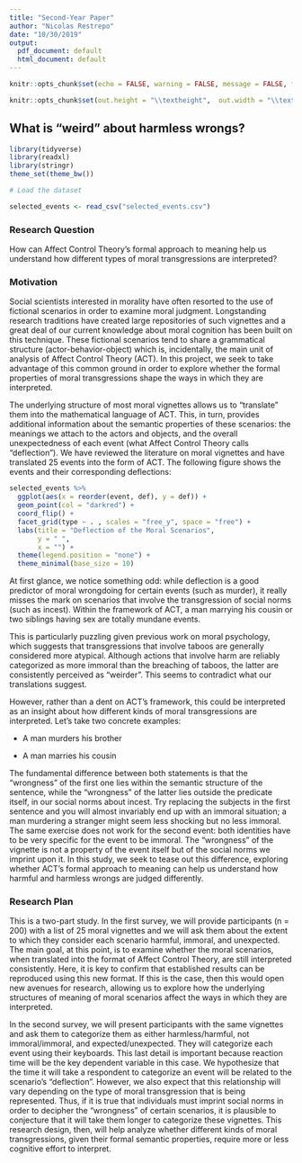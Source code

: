 ```yaml
---
title: "Second-Year Paper"
author: "Nicolas Restrepo"
date: "10/30/2019"
output:
  pdf_document: default
  html_document: default
---
```


```r
knitr::opts_chunk$set(echo = FALSE, warning = FALSE, message = FALSE, fig.align = "center")
```

```r
knitr::opts_chunk$set(out.height = "\\textheight",  out.width = "\\textwidth")
```

## What is "weird" about harmless wrongs? 

```r

library(tidyverse)
library(readxl)
library(stringr)
theme_set(theme_bw())
```


```r

# Load the dataset 

selected_events <- read_csv("selected_events.csv")

```

### Research Question 

How can Affect Control Theory’s formal approach to meaning help us understand how different types of moral transgressions are interpreted? 

### Motivation 

Social scientists interested in morality have often resorted to the use of fictional scenarios in order to examine moral judgment. Longstanding research traditions have created large repositories of such vignettes and a great deal of our current knowledge about moral cognition has been built on this technique. These fictional scenarios tend to share a grammatical structure (actor-behavior-object) which is, incidentally, the main unit of analysis of Affect Control Theory (ACT). In this project, we seek to take advantage of this common ground in order to explore whether the formal properties of moral transgressions shape the ways in which they are interpreted. 

The underlying structure of most moral vignettes allows us to “translate” them into the mathematical language of ACT. This, in turn, provides additional information about the semantic properties of these scenarios: the meanings we attach to the actors and objects, and the overall unexpectedness of each event (what Affect Control Theory calls “deflection”). We have reviewed the literature on moral vignettes and have translated 25 events into the form of ACT. The following figure shows the events and their corresponding deflections: 

```r

selected_events %>% 
  ggplot(aes(x = reorder(event, def), y = def)) + 
  geom_point(col = "darkred") + 
  coord_flip() + 
  facet_grid(type ~ . , scales = "free_y", space = "free") +
  labs(title = "Deflection of the Moral Scenarios", 
       y = " ", 
       x = "") + 
  theme(legend.position = "none") +
  theme_minimal(base_size = 10)

```

At first glance, we notice something odd: while deflection is a good predictor of moral wrongdoing for certain events (such as murder), it really misses the mark on scenarios that involve the transgression of social norms (such as incest). Within the framework of ACT, a man marrying his cousin or two siblings having sex are totally mundane events. 

This is particularly puzzling given previous work on moral psychology, which suggests that transgressions that involve taboos are generally considered more atypical. Although actions that involve harm are reliably categorized as more immoral than the breaching of taboos, the latter are consistently perceived as “weirder”. This seems to contradict what our translations suggest. 

However, rather than a dent on ACT’s framework, this could be interpreted as an insight about how different kinds of moral transgressions are interpreted. Let’s take two concrete examples:

-	A man murders his brother 

-	A man marries his cousin

The fundamental difference between both statements is that the “wrongness” of the first one lies within the semantic structure of the sentence, while the “wrongness” of the latter lies outside the predicate itself, in our social norms about incest. Try replacing the subjects in the first sentence and you will almost invariably end up with an immoral situation; a man murdering a stranger might seem less shocking but no less immoral. The same exercise does not work for the second event: both identities have to be very specific for the event to be immoral. The “wrongness” of the vignette is not a property of the event itself but of the social norms we imprint upon it. In this study, we seek to tease out this difference, exploring whether ACT’s formal approach to meaning can help us understand how harmful and harmless wrongs are judged differently. 

### Research Plan 

This is a two-part study. In the first survey, we will provide participants (n = 200) with a list of 25 moral vignettes and we will ask them about the extent to which they consider each scenario harmful, immoral, and unexpected. The main goal, at this point, is to examine whether the moral scenarios, when translated into the format of Affect Control Theory, are still interpreted consistently. Here, it is key to confirm that established results can be reproduced using this new format. If this is the case, then this would open new avenues for research, allowing us to explore how the underlying structures of meaning of moral scenarios affect the ways in which they are interpreted.

In the second survey, we will present participants with the same vignettes and ask them to categorize them as either harmless/harmful, not immoral/immoral, and expected/unexpected. They will categorize each event using their keyboards. This last detail is important because reaction time will be the key dependent variable in this case. We hypothesize that the time it will take a respondent to categorize an event will be related to the scenario’s “deflection”. However, we also expect that this relationship will vary depending on the type of moral transgression that is being represented.  Thus, if it is true that individuals must imprint social norms in order to decipher the “wrongness” of certain scenarios, it is plausible to conjecture that it will take them longer to categorize these vignettes. This research design, then, will help analyze whether different kinds of moral transgressions, given their formal semantic properties, require more or less cognitive effort to interpret.

